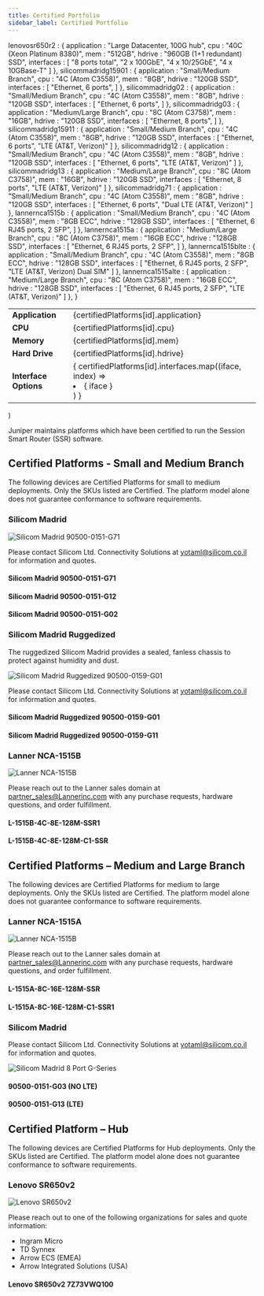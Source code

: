 ```yaml
---
title: Certified Portfolio
sidebar_label: Certified Portfolio
---
```


  lenovosr650r2 : {
    application : "Large Datacenter, 100G hub",
    cpu : "40C (Xeon Platinum 8380)",
    mem : "512GB",
    hdrive : "960GB (1+1 redundant) SSD",
    interfaces : [
      "8 ports total", 
      "2 x 100GbE", 
      "4 x 10/25GbE", 
      "4 x 10GBase-T"
    ]
  },
  silicommadridg15901 : {
    application : "Small/Medium Branch",
    cpu : "4C (Atom C3558)",
    mem : "8GB",
    hdrive : "120GB SSD",
    interfaces : [
      "Ethernet, 6 ports",
    ]
  },
  silicommadridg02 : {
    application : "Small/Medium Branch",
    cpu : "4C (Atom C3558)",
    mem : "8GB",
    hdrive : "120GB SSD",
    interfaces : [
      "Ethernet, 6 ports",
    ]
  },
  silicommadridg03 : {
    application : "Medium/Large Branch",
    cpu : "8C (Atom C3758)",
    mem : "16GB",
    hdrive : "120GB SSD",
    interfaces : [
      "Ethernet, 8 ports",
    ]
  },
  silicommadridg15911 : {
    application : "Small/Medium Branch",
    cpu : "4C (Atom C3558)",
    mem : "8GB",
    hdrive : "120GB SSD",
    interfaces : [
      "Ethernet, 6 ports",
      "LTE (AT&T, Verizon)"
    ]
  },
  silicommadridg12 : {
    application : "Small/Medium Branch",
    cpu : "4C (Atom C3558)",
    mem : "8GB",
    hdrive : "120GB SSD",
    interfaces : [
      "Ethernet, 6 ports",
      "LTE (AT&T, Verizon)"
    ]
  },
  silicommadridg13 : {
    application : "Medium/Large Branch",
    cpu : "8C (Atom C3758)",
    mem : "16GB",
    hdrive : "120GB SSD",
    interfaces : [
      "Ethernet, 8 ports",
      "LTE (AT&T, Verizon)"
    ]
  },
  silicommadridg71 : {
    application : "Small/Medium Branch",
    cpu : "4C (Atom C3558)",
    mem : "8GB",
    hdrive : "120GB SSD",
    interfaces : [
      "Ethernet, 6 ports",
      "Dual LTE (AT&T, Verizon)"
    ]
  },
  lannernca1515b : {
    application : "Small/Medium Branch",
    cpu : "4C (Atom C3558)",
    mem : "8GB ECC",
    hdrive : "128GB SSD",
    interfaces : [
      "Ethernet, 6 RJ45 ports, 2 SFP",
    ]
  },
  lannernca1515a : {
    application : "Medium/Large Branch",
    cpu : "8C (Atom C3758)",
    mem : "16GB ECC",
    hdrive : "128GB SSD",
    interfaces : [
      "Ethernet, 6 RJ45 ports, 2 SFP",
    ]
  },
  lannernca1515blte : {
    application : "Small/Medium Branch",
    cpu : "4C (Atom C3558)",
    mem : "8GB ECC",
    hdrive : "128GB SSD",
    interfaces : [
      "Ethernet, 6 RJ45 ports, 2 SFP",
      "LTE (AT&T, Verizon) Dual SIM"
    ]
  },
  lannernca1515alte : {
    application : "Medium/Large Branch",
    cpu : "8C (Atom C3758)",
    mem : "16GB ECC",
    hdrive : "128GB SSD",
    interfaces : [
      "Ethernet, 6 RJ45 ports, 2 SFP",
      "LTE (AT&T, Verizon)"
    ]
  },
}

  <table>
    <tbody>
      <tr>
        <td><b>Application</b></td>
        <td>{certifiedPlatforms[id].application}</td>
      </tr>
      <tr>
        <td><b>CPU</b></td>
          <td>{certifiedPlatforms[id].cpu}</td>
      </tr>
      <tr>
        <td><b>Memory</b></td>
        <td>{certifiedPlatforms[id].mem}</td>
      </tr>  
      <tr>
        <td><b>Hard Drive</b></td>
        <td>{certifiedPlatforms[id].hdrive}</td>
      </tr> 
      <tr>
        <td><b>Interface Options</b></td>
        <td>{ certifiedPlatforms[id].interfaces.map((iface, index) => <li key={index}>{ iface }</li>) }</td>
      </tr>
    </tbody>
  </table>
)

Juniper maintains platforms which have been certified to run the Session Smart Router (SSR) software.

## Certified Platforms - Small and Medium Branch

The following devices are Certified Platforms for small to medium deployments. Only the SKUs listed are Certified. The platform model alone does not guarantee conformance to software requirements.

### Silicom Madrid

![Silicom Madrid 90500-0151-G71](/img/about_certified_platforms_silicommadrid-gseries.png)

Please contact Silicom Ltd. Connectivity Solutions at yotaml@silicom.co.il for information and quotes.

#### Silicom Madrid 90500-0151-G71
<Platform id="silicommadridg71"></Platform>

#### Silicom Madrid 90500-0151-G12
<Platform id="silicommadridg12"></Platform>

#### Silicom Madrid 90500-0151-G02
<Platform id="silicommadridg02"></Platform>

### Silicom Madrid Ruggedized

The ruggedized Silicom Madrid provides a sealed, fanless chassis to protect against humidity and dust.

![Silicom Madrid Ruggedized 90500-0159-G01](/img/about_certified_platforms_silicommadrid-ruggedize-g01.png)

Please contact Silicom Ltd. Connectivity Solutions at yotaml@silicom.co.il for information and quotes.

#### Silicom Madrid Ruggedized 90500-0159-G01
<Platform id="silicommadridg15901"></Platform>

#### Silicom Madrid Ruggedized 90500-0159-G11
<Platform id="silicommadridg15911"></Platform>

### Lanner NCA-1515B

![Lanner NCA-1515B](/img/about_certified_platforms_lanner-nca-1515.jpg)

Please reach out to the Lanner sales domain at partner_sales@Lannerinc.com with any purchase requests, hardware questions, and order fulfillment.

#### L-1515B-4C-8E-128M-SSR1
<Platform id="lannernca1515b"></Platform>

#### L-1515B-4C-8E-128M-C1-SSR
<Platform id="lannernca1515blte"></Platform>

## Certified Platforms – Medium and Large Branch

The following devices are Certified Platforms for medium to large deployments. Only the SKUs listed are Certified. The platform model alone does not guarantee conformance to software requirements.

### Lanner NCA-1515A

![Lanner NCA-1515B](/img/about_certified_platforms_lanner-nca-1515.jpg)

Please reach out to the Lanner sales domain at partner_sales@Lannerinc.com with any purchase requests, hardware questions, and order fulfillment.

#### L-1515A-8C-16E-128M-SSR
<Platform id="lannernca1515a"></Platform>

#### L-1515A-8C-16E-128M-C1-SSR1
<Platform id="lannernca1515alte"></Platform>

### Silicom Madrid

Please contact Silicom Ltd. Connectivity Solutions at yotaml@silicom.co.il for information and quotes.

![Silicom Madrid 8 Port G-Series](/img/about_certified_platforms_silicommadrid-gseries.png)

#### 90500-0151-G03 (NO LTE)
<Platform id="silicommadridg03"></Platform>


#### 90500-0151-G13 (LTE)
<Platform id="silicommadridg13"></Platform>


## Certified Platform – Hub

The following devices are Certified Platforms for Hub deployments. Only the SKUs listed are Certified. The platform model alone does not guarantee conformance to software requirements.

### Lenovo SR650v2

![Lenovo SR650v2](/img/about_certified_platforms_lenovo-SR650-V2.png)

Please reach out to one of the following organizations for sales and quote information:

- Ingram Micro
- TD Synnex
- Arrow ECS (EMEA)
- Arrow Integrated Solutions (USA)

#### Lenovo SR650v2 7Z73VWQ100
<Platform id="lenovosr650r2"></Platform>



